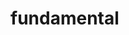 # fundamental


<ul className="grid grid-cols-1 md:grid-cols-2 lg:grid-cols-3 xl:grid-cols-4 gap-4 -ml-6">
<ReferenceCard
    title="balance"
    description="Balance Sheet. Balance sheet statement."
    url="/platform/reference/fundamental/balance"
    command="true"
/>
<ReferenceCard
    title="balance_growth"
    description="Balance Sheet Statement Growth. Information about the growth of the company balance sheet."
    url="/platform/reference/fundamental/balance_growth"
    command="true"
/>
<ReferenceCard
    title="cash"
    description="Cash Flow Statement. Information about the cash flow statement."
    url="/platform/reference/fundamental/cash"
    command="true"
/>
<ReferenceCard
    title="cash_growth"
    description="Cash Flow Statement Growth. Information about the growth of the company cash flow statement."
    url="/platform/reference/fundamental/cash_growth"
    command="true"
/>
<ReferenceCard
    title="dividends"
    description="Historical Dividends. Historical dividends data for a given company."
    url="/platform/reference/fundamental/dividends"
    command="true"
/>
<ReferenceCard
    title="earnings"
    description="Historical Earnings for a given company."
    url="/platform/reference/fundamental/earnings"
    command="true"
/>
<ReferenceCard
    title="employee_count"
    description="Historical Employees. Historical number of employees."
    url="/platform/reference/fundamental/employee_count"
    command="true"
/>
<ReferenceCard
    title="filings"
    description="Company Filings. Company filings data."
    url="/platform/reference/fundamental/filings"
    command="true"
/>
<ReferenceCard
    title="historical_splits"
    description="Historical Stock Splits. Historical stock splits data."
    url="/platform/reference/fundamental/historical_splits"
    command="true"
/>
<ReferenceCard
    title="income"
    description="Income Statement. Report on a company's financial performance."
    url="/platform/reference/fundamental/income"
    command="true"
/>
<ReferenceCard
    title="income_growth"
    description="Income Statement Growth. Information about the growth of the company income statement."
    url="/platform/reference/fundamental/income_growth"
    command="true"
/>
<ReferenceCard
    title="management"
    description="Key Executives. Key executives for a given company."
    url="/platform/reference/fundamental/management"
    command="true"
/>
<ReferenceCard
    title="management_compensation"
    description="Get Executive Compensation. Information about the executive compensation for a given company."
    url="/platform/reference/fundamental/management_compensation"
    command="true"
/>
<ReferenceCard
    title="metrics"
    description="Key Metrics. Key metrics for a given company."
    url="/platform/reference/fundamental/metrics"
    command="true"
/>
<ReferenceCard
    title="multiples"
    description="Equity Valuation Multiples. Valuation multiples for a stock ticker."
    url="/platform/reference/fundamental/multiples"
    command="true"
/>
<ReferenceCard
    title="overview"
    description="Company Overview. General information about a company."
    url="/platform/reference/fundamental/overview"
    command="true"
/>
<ReferenceCard
    title="ratios"
    description="Extensive set of ratios over time. Financial ratios for a given company."
    url="/platform/reference/fundamental/ratios"
    command="true"
/>
<ReferenceCard
    title="revenue_per_geography"
    description="Revenue Geographic. Geographic revenue data."
    url="/platform/reference/fundamental/revenue_per_geography"
    command="true"
/>
<ReferenceCard
    title="revenue_per_segment"
    description="Revenue Business Line. Business line revenue data."
    url="/platform/reference/fundamental/revenue_per_segment"
    command="true"
/>
<ReferenceCard
    title="transcript"
    description="Earnings Call Transcript. Earnings call transcript for a given company."
    url="/platform/reference/fundamental/transcript"
    command="true"
/>
</ul>

